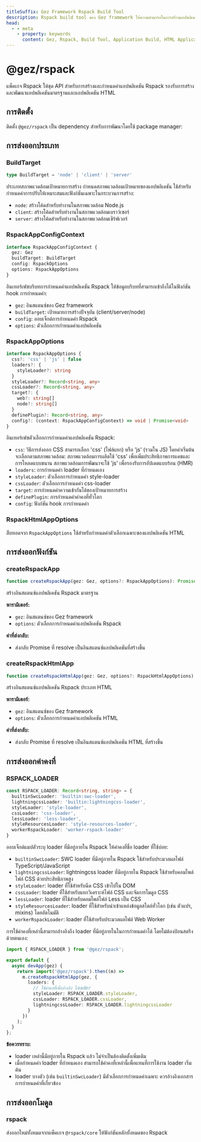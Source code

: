 ```yaml
---
titleSuffix: Gez Framework Rspack Build Tool
description: Rspack build tool ของ Gez framework ให้ความสามารถในการสร้างแอปพลิเคชันที่มีประสิทธิภาพสูง รองรับการพัฒนาและสร้างแอปพลิเคชันมาตรฐานและแอปพลิเคชัน HTML พร้อมด้วยตัวประมวลผลทรัพยากรและการปรับแต่งการปรับให้เหมาะสมที่หลากหลาย
head:
  - - meta
    - property: keywords
      content: Gez, Rspack, Build Tool, Application Build, HTML Application, TypeScript, CSS, Resource Processing, Performance Optimization
---
```



# @gez/rspack

แพ็คเกจ Rspack ให้ชุด API สำหรับการสร้างและกำหนดค่าแอปพลิเคชัน Rspack รองรับการสร้างและพัฒนาแอปพลิเคชันมาตรฐานและแอปพลิเคชัน HTML

## การติดตั้ง

ติดตั้ง `@gez/rspack` เป็น dependency สำหรับการพัฒนาโดยใช้ package manager:

<PackageManagerTabs command="install @gez/rspack -D" />

## การส่งออกประเภท

### BuildTarget

```ts
type BuildTarget = 'node' | 'client' | 'server'
```

ประเภทสภาพแวดล้อมเป้าหมายการสร้าง กำหนดสภาพแวดล้อมเป้าหมายของแอปพลิเคชัน ใช้สำหรับกำหนดค่าการปรับให้เหมาะสมและฟังก์ชันเฉพาะในกระบวนการสร้าง:
- `node`: สร้างโค้ดสำหรับทำงานในสภาพแวดล้อม Node.js
- `client`: สร้างโค้ดสำหรับทำงานในสภาพแวดล้อมเบราว์เซอร์
- `server`: สร้างโค้ดสำหรับทำงานในสภาพแวดล้อมเซิร์ฟเวอร์

### RspackAppConfigContext

```ts
interface RspackAppConfigContext {
  gez: Gez
  buildTarget: BuildTarget
  config: RspackOptions
  options: RspackAppOptions
}
```

อินเทอร์เฟซบริบทการกำหนดค่าแอปพลิเคชัน Rspack ให้ข้อมูลบริบทที่สามารถเข้าถึงได้ในฟังก์ชัน hook การกำหนดค่า:
- `gez`: อินสแตนซ์ของ Gez framework
- `buildTarget`: เป้าหมายการสร้างปัจจุบัน (client/server/node)
- `config`: ออบเจ็กต์การกำหนดค่า Rspack
- `options`: ตัวเลือกการกำหนดค่าแอปพลิเคชัน

### RspackAppOptions

```ts
interface RspackAppOptions {
  css?: 'css' | 'js' | false
  loaders?: {
    styleLoader?: string
  }
  styleLoader?: Record<string, any>
  cssLoader?: Record<string, any>
  target?: {
    web?: string[]
    node?: string[]
  }
  definePlugin?: Record<string, any>
  config?: (context: RspackAppConfigContext) => void | Promise<void>
}
```

อินเทอร์เฟซตัวเลือกการกำหนดค่าแอปพลิเคชัน Rspack:
- `css`: วิธีการส่งออก CSS สามารถเลือก 'css' (ไฟล์แยก) หรือ 'js' (รวมใน JS) โดยค่าเริ่มต้นจะเลือกตามสภาพแวดล้อม: สภาพแวดล้อมการผลิตใช้ 'css' เพื่อเพิ่มประสิทธิภาพการแคชและการโหลดแบบขนาน สภาพแวดล้อมการพัฒนาจะใช้ 'js' เพื่อรองรับการอัปเดตแบบร้อน (HMR)
- `loaders`: การกำหนดค่า loader ที่กำหนดเอง
- `styleLoader`: ตัวเลือกการกำหนดค่า style-loader
- `cssLoader`: ตัวเลือกการกำหนดค่า css-loader
- `target`: การกำหนดค่าความเข้ากันได้ของเป้าหมายการสร้าง
- `definePlugin`: การกำหนดค่าค่าคงที่ทั่วโลก
- `config`: ฟังก์ชัน hook การกำหนดค่า

### RspackHtmlAppOptions

สืบทอดจาก `RspackAppOptions` ใช้สำหรับกำหนดค่าตัวเลือกเฉพาะของแอปพลิเคชัน HTML

## การส่งออกฟังก์ชัน

### createRspackApp

```ts
function createRspackApp(gez: Gez, options?: RspackAppOptions): Promise<App>
```

สร้างอินสแตนซ์แอปพลิเคชัน Rspack มาตรฐาน

**พารามิเตอร์:**
- `gez`: อินสแตนซ์ของ Gez framework
- `options`: ตัวเลือกการกำหนดค่าแอปพลิเคชัน Rspack

**ค่าที่ส่งกลับ:**
- ส่งกลับ Promise ที่ resolve เป็นอินสแตนซ์แอปพลิเคชันที่สร้างขึ้น

### createRspackHtmlApp

```ts
function createRspackHtmlApp(gez: Gez, options?: RspackHtmlAppOptions): Promise<App>
```

สร้างอินสแตนซ์แอปพลิเคชัน Rspack ประเภท HTML

**พารามิเตอร์:**
- `gez`: อินสแตนซ์ของ Gez framework
- `options`: ตัวเลือกการกำหนดค่าแอปพลิเคชัน HTML

**ค่าที่ส่งกลับ:**
- ส่งกลับ Promise ที่ resolve เป็นอินสแตนซ์แอปพลิเคชัน HTML ที่สร้างขึ้น

## การส่งออกค่าคงที่
### RSPACK_LOADER

```ts
const RSPACK_LOADER: Record<string, string> = {
  builtinSwcLoader: 'builtin:swc-loader',
  lightningcssLoader: 'builtin:lightningcss-loader',
  styleLoader: 'style-loader',
  cssLoader: 'css-loader',
  lessLoader: 'less-loader',
  styleResourcesLoader: 'style-resources-loader',
  workerRspackLoader: 'worker-rspack-loader'
}
```

ออบเจ็กต์แมปตัวระบุ loader ที่มีอยู่ภายใน Rspack ให้ค่าคงที่ชื่อ loader ที่ใช้บ่อย:

- `builtinSwcLoader`: SWC loader ที่มีอยู่ภายใน Rspack ใช้สำหรับประมวลผลไฟล์ TypeScript/JavaScript
- `lightningcssLoader`: lightningcss loader ที่มีอยู่ภายใน Rspack ใช้สำหรับคอมไพล์ไฟล์ CSS ด้วยประสิทธิภาพสูง
- `styleLoader`: loader ที่ใช้สำหรับฉีด CSS เข้าไปใน DOM
- `cssLoader`: loader ที่ใช้สำหรับแยกวิเคราะห์ไฟล์ CSS และจัดการโมดูล CSS
- `lessLoader`: loader ที่ใช้สำหรับคอมไพล์ไฟล์ Less เป็น CSS
- `styleResourcesLoader`: loader ที่ใช้สำหรับนำเข้าแหล่งข้อมูลสไตล์ทั่วโลก (เช่น ตัวแปร, mixins) โดยอัตโนมัติ
- `workerRspackLoader`: loader ที่ใช้สำหรับประมวลผลไฟล์ Web Worker

การใช้ค่าคงที่เหล่านี้สามารถอ้างอิงถึง loader ที่มีอยู่ภายในในการกำหนดค่าได้ โดยไม่ต้องป้อนสตริงด้วยตนเอง:

```ts title="src/entry.node.ts"
import { RSPACK_LOADER } from '@gez/rspack';

export default {
  async devApp(gez) {
    return import('@gez/rspack').then((m) =>
      m.createRspackHtmlApp(gez, {
        loaders: {
          // ใช้ค่าคงที่เพื่ออ้างอิง loader
          styleLoader: RSPACK_LOADER.styleLoader,
          cssLoader: RSPACK_LOADER.cssLoader,
          lightningcssLoader: RSPACK_LOADER.lightningcssLoader
        }
      })
    );
  }
};
```

**ข้อควรทราบ:**
- loader เหล่านี้มีอยู่ภายใน Rspack แล้ว ไม่จำเป็นต้องติดตั้งเพิ่มเติม
- เมื่อกำหนดค่า loader ที่กำหนดเอง สามารถใช้ค่าคงที่เหล่านี้เพื่อแทนที่การใช้งาน loader เริ่มต้น
- loader บางตัว (เช่น `builtinSwcLoader`) มีตัวเลือกการกำหนดค่าเฉพาะ ควรอ้างอิงเอกสารการกำหนดค่าที่เกี่ยวข้อง

## การส่งออกโมดูล

### rspack

ส่งออกใหม่ทั้งหมดจากแพ็คเกจ `@rspack/core` ให้ฟังก์ชันหลักทั้งหมดของ Rspack